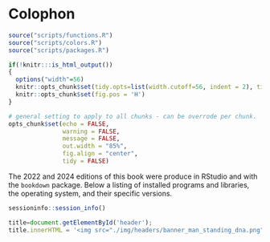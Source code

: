# Colophon
```r
source("scripts/functions.R")
source("scripts/colors.R")
source("scripts/packages.R")
```

```r
if(!knitr:::is_html_output())
{
  options("width"=56)
  knitr::opts_chunk$set(tidy.opts=list(width.cutoff=56, indent = 2), tidy = TRUE)
  knitr::opts_chunk$set(fig.pos = 'H')
}
```

```r
# general setting to apply to all chunks - can be overrode per chunk.
opts_chunk$set(echo = FALSE, 
               warning = FALSE, 
               message = FALSE, 
               out.width = "85%", 
               fig.align = "center", 
               tidy = FALSE)
```
The 2022 and 2024 editions of this book were produce in RStudio and with the `bookdown` package. Below a listing of installed programs and libraries, the operating system, and their specific versions.

```r
sessioninfo::session_info()
```

```js
title=document.getElementById('header');
title.innerHTML = '<img src="./img/headers/banner_man_standing_dna.png" alt="Colofon">' + title.innerHTML
```

<!-- example: https://yearbookdiscoveries.com/wp-content/uploads/2014/05/Writing_a_Yearbook_Colophon.pdf -->
<!-- SPECIAL THANKS: (The staff wrote a few paragraphs about the year and mentioned a variety -->
<!-- of people who were instrumental in the success of their yearbook.) -->
<!-- COVER & ENDSHEETS: The 2013 Pinnacle cover is a four-color lithograph. An iridescent foil -->
<!-- covers a portion of the theme design. The endsheets are standard stock paper. The theme -->
<!-- concept was created and expanded by the editorial team and members of the 2013 Pinnacle -->
<!-- staff. Cover and endsheets were designed by Pinnacle co-editors-in-chief Regan Brown and -->
<!-- Ellena Sullivan, with inspiration provided by an early design from co-reference editor -->
<!-- Amanda Farrer. -->
<!-- TYPE & COLOR TREATMENT: Body copy throughout the book is set in Frutiger Light -->
<!-- Condensed (8.5 pt.) Captions are set in Frutiger Light Condensed (7.5 pt.) Headline -->
<!-- treatments are designed with variations of AHJ Nashville, Arno Pro and Frutiger. Photo -->
<!-- credits and spread credits appear in Frutiger Italic (6 pt.) -->
<!-- For consistency, a color palette was chosen. In addition to the traditional black, the -->
<!-- following colors appear throughout the publication: Pantone 151C, Pantone 3005C, Panton -->
<!-- 2985C, Pantone 115C, Pantone 376C, Pantone 363C, Pantone 266C, Pantone 185C and -->
<!-- Pantone Cool Grey 7C. -->
<!-- PUBLISHING: Volume 107 of the Pinnacle was designed and produced by the 2013 Pinnacle -->
<!-- staff. The 456-page, all-color Pinnacle is printed on 80 lb. gloss paper by Herff Jones -->
<!-- Publishing Co. in Kansas City, MO. Approximately 3,000 copies were pre-ordered for $52. -->
<!-- Any extra copies were sold for $60. A 48-page supplement was included in this price. The -->
<!-- publication was created using Adobe CS5.5 software on 42 Macintosh desktop and laptop -->
<!-- computers. -->
<!-- PHOTOGRAPHY: Pinnacle staff photographers shot digital photos using four Nikon D70s, -->
<!-- two Nikon D80s and one Nikon D40. Sport group photos were shot by Prestige Portraits, -->
<!-- and club and group photos were shot by both Prestige Portraits and Pinnacle yearbook staff -->
<!-- photographers. Some submitted photos appear throughout the book as well. -->
<!-- EDITORS’ NOTE: (A special note from the co-editors-in-chief was included here. The yearbook -->
<!-- staff photo with names and staff positions was included on the spread with the colophon.) -->
